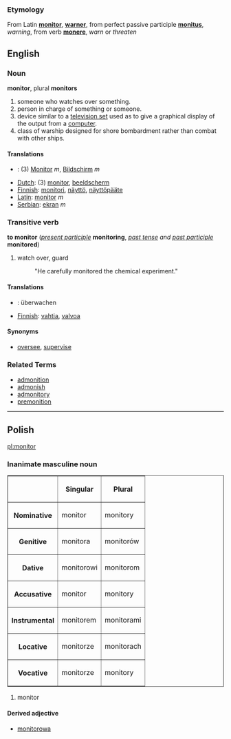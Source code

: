 ===Etymology===
From Latin '''[[monitor]]''', '''[[warner]]''', from perfect passive participle '''[[monitus]]''', ''warning'', from verb '''[[monere]]''', ''warn'' or ''threaten''

==English==
===Noun===
'''monitor''', plural '''monitors'''

# someone who watches over something.
# person in charge of something or someone.
# device similar to a [[television set]] used as to give a graphical display of the output from a [[computer]].
# class of warship designed for shore bombardment rather than combat with other ships.

====Translations====
*{{de}}: (3) [[Monitor]] ''m'', [[Bildschirm]] ''m''
*[[Dutch]]: (3) [[monitor]], [[beeldscherm]]
*[[Finnish]]: [[monitori]], [[näyttö]], [[näyttöpääte]]
*[[Latin]]: [[monitor]] ''m''
*[[Serbian]]: [[ekran]] ''m''

===Transitive verb===
'''to monitor''' (''[[present participle]]'' '''monitoring''', ''[[past tense]] and [[past participle]]'' '''monitored''')

# watch over, guard
#: "He carefully monitored the chemical experiment."

====Translations====
*{{de}}: &uuml;berwachen
*[[Finnish]]: [[vahtia]], [[valvoa]]

====Synonyms====
*[[oversee]], [[supervise]]

===Related Terms===
*[[admonition]]
*[[admonish]]
*[[admonitory]]
*[[premonition]]


----

==Polish==
[[pl:monitor]]
===Inanimate masculine noun===
<table border=1>
<tr><th><th>Singular<th>Plural</tr>
<tr><th>Nominative<td>monitor<td>monitory</tr>
<tr><th>Genitive<td>monitora<td>monitorów</tr>
<tr><th>Dative<td>monitorowi<td>monitorom</tr>
<tr><th>Accusative<td>monitor<td>monitory</tr>
<tr><th>Instrumental<td>monitorem<td>monitorami</tr>
<tr><th>Locative<td>monitorze<td>monitorach</tr>
<tr><th>Vocative<td>monitorze<td>monitory</tr>
</table>

#monitor

====Derived adjective====
*[[monitorowa]]